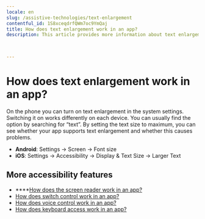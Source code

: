 ```yaml
---
locale: en
slug: /assistive-technologies/text-enlargement
contentful_id: 1S8xceqdrfQWm7oc9YmQaj
title: How does text enlargement work in an app?
description: This article provides more information about text enlargement.


	
---
```


# How does text enlargement work in an app?

On the phone you can turn on text enlargement in the system settings. Switching it on works differently on each device. You can usually find the option by searching for “text”. By setting the text size to maximum, you can see whether your app supports text enlargement and whether this causes problems.

- **Android**: Settings → Screen → Font size
- **iOS**: Settings → Accessibility → Display & Text Size → Larger Text

## More accessibility features

- ****[How does the screen reader work in an app?](/en/stats/screen-reader)
- [How does switch control work in an app?](/en/stats/switch-control)
- [How does voice control work in an app?](/en/stats/voice-control)
- [How does keyboard access work in an app?](/en/stats/keyboard-access)